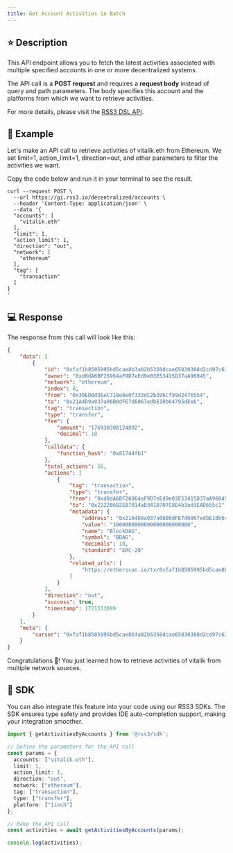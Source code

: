 ```yaml
---
title: Get Account Activities in Batch
---
```


## ⭐️ Description

This API endpoint allows you to fetch the latest activities associated with multiple specified accounts in one or more decentralized systems.

The API call is a **POST request** and requires a **request body** instead of query and path parameters. The body specifies this account and the platforms from which we want to retrieve activities.

For more details, please visit the [RSS3 DSL API](https://docs.rss3.io/api-reference#tag/dsl/POST/decentralized/accounts).

## 🔨 Example

Let's make an API call to retrieve activities of vitalik.eth from Ethereum. We set limit=1, action_limit=1, direction=out, and other parameters to filter the activities we want.

Copy the code below and run it in your terminal to see the result.

```shell
curl --request POST \
  --url https://gi.rss3.io/decentralized/accounts \
  --header 'Content-Type: application/json' \
  --data '{
  "accounts": [
    "vitalik.eth"
  ],
  "limit": 1,
  "action_limit": 1,
  "direction": "out",
  "network": [
    "ethereum"
  ],
  "tag": [
    "transaction"
  ]
}
'
```

## 💻 Response

The response from this call will look like this:

```json
{
    "data": [
        {
            "id": "0xfaf1b8505995bd5cae8b3a02b5350dcae65830388d2cd97c6395a0a72a31a67d",
            "owner": "0xd8dA6BF26964aF9D7eEd9e03E53415D37aA96045",
            "network": "ethereum",
            "index": 0,
            "from": "0x30ED0d3EeC718e0e0f333dC2b396Cf99d2476554",
            "to": "0x21A4D9a037a06B0dFE7d6067edbE10b64795dEe6",
            "tag": "transaction",
            "type": "transfer",
            "fee": {
                "amount": "176930308124892",
                "decimal": 18
            },
            "calldata": {
                "function_hash": "0x81744fb1"
            },
            "total_actions": 16,
            "actions": [
                {
                    "tag": "transaction",
                    "type": "transfer",
                    "from": "0xd8dA6BF26964aF9D7eEd9e03E53415D37aA96045",
                    "to": "0x22220682EB7014aD3418707C8E4b3ad3EAD655c1",
                    "metadata": {
                        "address": "0x21A4D9a037a06B0dFE7d6067edbE10b64795dEe6",
                        "value": "1000000000000000000000000",
                        "name": "BlockDAG",
                        "symbol": "BDAG",
                        "decimals": 18,
                        "standard": "ERC-20"
                    },
                    "related_urls": [
                        "https://etherscan.io/tx/0xfaf1b8505995bd5cae8b3a02b5350dcae65830388d2cd97c6395a0a72a31a67d"
                    ]
                }
            ],
            "direction": "out",
            "success": true,
            "timestamp": 1721513099
        }
    ],
    "meta": {
        "cursor": "0xfaf1b8505995bd5cae8b3a02b5350dcae65830388d2cd97c6395a0a72a31a67d:ethereum"
    }
}
```

Congratulations 🎉! You just learned how to retrieve activities of vitalik from multiple network sources.

## 🧰 SDK

You can also integrate this feature into your code using our RSS3 SDKs. The SDK ensures type safety and provides IDE auto-completion support, making your integration smoother.

```ts
import { getActivitiesByAccounts } from '@rss3/sdk';

// Define the parameters for the API call
const params = {
  accounts: ["vitalik.eth"],
  limit: 1,
  action_limit: 1,
  direction: "out",
  network: ["ethereum"],
  tag: ["transaction"],
  type: ["transfer"],
  platform: ["1inch"]
};

// Make the API call
const activities = await getActivitiesByAccounts(params);

console.log(activities);
```
